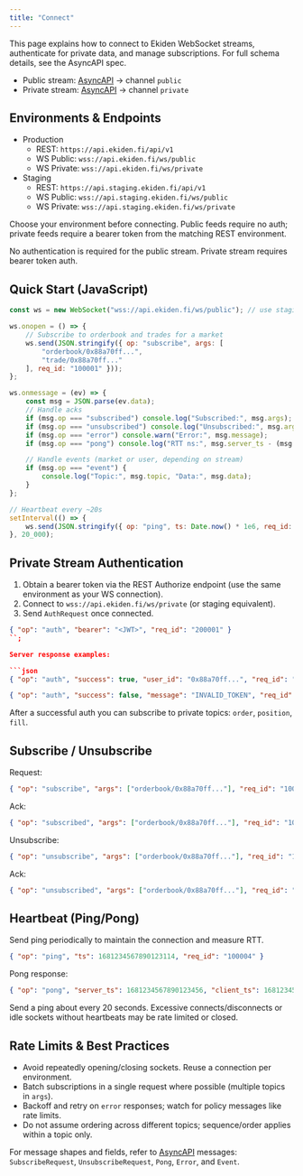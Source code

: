 ```yaml
---
title: "Connect"
---
```


This page explains how to connect to Ekiden WebSocket streams, authenticate for private data, and manage subscriptions. For full schema details, see the AsyncAPI spec.

- Public stream: [AsyncAPI](../websockets/public) → channel `public`
- Private stream: [AsyncAPI](../websockets/private) → channel `private`

## Environments & Endpoints

- Production
    - REST: `https://api.ekiden.fi/api/v1`
    - WS Public: `wss://api.ekiden.fi/ws/public`
    - WS Private: `wss://api.ekiden.fi/ws/private`
- Staging
    - REST: `https://api.staging.ekiden.fi/api/v1`
    - WS Public: `wss://api.staging.ekiden.fi/ws/public`
    - WS Private: `wss://api.staging.ekiden.fi/ws/private`

Choose your environment before connecting. Public feeds require no auth; private feeds require a bearer token from the matching REST environment.

<Note>No authentication is required for the public stream. Private stream requires bearer token auth.</Note>

## Quick Start (JavaScript)

```javascript
const ws = new WebSocket("wss://api.ekiden.fi/ws/public"); // use staging URL for testing

ws.onopen = () => {
    // Subscribe to orderbook and trades for a market
    ws.send(JSON.stringify({ op: "subscribe", args: [
        "orderbook/0x88a70ff...",
        "trade/0x88a70ff..."
    ], req_id: "100001" }));
};

ws.onmessage = (ev) => {
    const msg = JSON.parse(ev.data);
    // Handle acks
    if (msg.op === "subscribed") console.log("Subscribed:", msg.args);
    if (msg.op === "unsubscribed") console.log("Unsubscribed:", msg.args);
    if (msg.op === "error") console.warn("Error:", msg.message);
    if (msg.op === "pong") console.log("RTT ns:", msg.server_ts - (msg.client_ts ?? 0));

    // Handle events (market or user, depending on stream)
    if (msg.op === "event") {
        console.log("Topic:", msg.topic, "Data:", msg.data);
    }
};

// Heartbeat every ~20s
setInterval(() => {
    ws.send(JSON.stringify({ op: "ping", ts: Date.now() * 1e6, req_id: "hb" }));
}, 20_000);
```

## Private Stream Authentication

1) Obtain a bearer token via the REST Authorize endpoint (use the same environment as your WS connection).
2) Connect to `wss://api.ekiden.fi/ws/private` (or staging equivalent).
3) Send `AuthRequest` once connected.

```json
{ "op": "auth", "bearer": "<JWT>", "req_id": "200001" }
``;

Server response examples:

```json
{ "op": "auth", "success": true, "user_id": "0x88a70ff...", "req_id": "200001" }
```

```json
{ "op": "auth", "success": false, "message": "INVALID_TOKEN", "req_id": "200001" }
```

After a successful auth you can subscribe to private topics: `order`, `position`, `fill`.

## Subscribe / Unsubscribe

Request:

```json
{ "op": "subscribe", "args": ["orderbook/0x88a70ff..."], "req_id": "100002" }
```

Ack:

```json
{ "op": "subscribed", "args": ["orderbook/0x88a70ff..."], "req_id": "100002" }
```

Unsubscribe:

```json
{ "op": "unsubscribe", "args": ["orderbook/0x88a70ff..."], "req_id": "100003" }
```

Ack:

```json
{ "op": "unsubscribed", "args": ["orderbook/0x88a70ff..."], "req_id": "100003" }
```

## Heartbeat (Ping/Pong)

Send ping periodically to maintain the connection and measure RTT.

```json
{ "op": "ping", "ts": 1681234567890123114, "req_id": "100004" }
```

Pong response:

```json
{ "op": "pong", "server_ts": 1681234567890123456, "client_ts": 1681234567890123114, "req_id": "100004" }
```

<Warning>Send a ping about every 20 seconds. Excessive connects/disconnects or idle sockets without heartbeats may be rate limited or closed.</Warning>

## Rate Limits & Best Practices

- Avoid repeatedly opening/closing sockets. Reuse a connection per environment.
- Batch subscriptions in a single request where possible (multiple topics in `args`).
- Backoff and retry on `error` responses; watch for policy messages like rate limits.
- Do not assume ordering across different topics; sequence/order applies within a topic only.

For message shapes and fields, refer to [AsyncAPI](./asyncapi.yaml) messages: `SubscribeRequest`, `UnsubscribeRequest`, `Pong`, `Error`, and `Event`.

